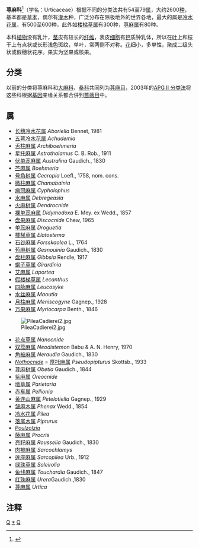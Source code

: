 {{automatic taxobox
 | fossil_range = {{fossil range|72|0}}[[马斯特里赫特期|马斯特里赫特期]] - [[全新世|現代]]
|image = Urtica-dioica(Blueten).jpg
|image_caption = ''[[Urtica_dioica|Urtica dioica]]'' 
|taxon = Urticaceae
|authority = [[Antoine_Laurent_de_Jussieu|Juss.]], 1789
|subdivision_ranks = 亞科
|synonyms = Cecropiaceae <small>C. C. Berg</small><ref name="GRIN">
{{cite web
 | url = http://www.ars-grin.gov/cgi-bin/npgs/html/family.pl?1165
 | title = Family: ''Urticaceae''  Juss., nom. cons.
 | accessdate = 2008-04-24
 | author = Germplasm Resources Information Network (GRIN)
 | authorlink = Germplasm Resources Information Network
 | date = 2003-01-17
 | work = Taxonomy for Plants
 | publisher = [[United_States_Department_of_Agriculture|USDA]], [[Agricultural_Research_Service|ARS]], National Genetic Resources Program, National Germplasm Resources Laboratory, Beltsville, Maryland
 | archive-url = https://web.archive.org/web/20081012061749/http://www.ars-grin.gov/cgi-bin/npgs/html/family.pl?1165
 | archive-date = 2008-10-12
 | dead-url = yes
 }}
</ref>
}}
'''荨麻科'''<ref>{{标音|字=蕁|拼音=qián}}</ref>（学名：Urticaceae）根据不同的分类法共有54至79[[属|属]]，大约2600[[种|种]]，基本都是[[草本|草本]]，偶尔有[[灌木|灌木]]种，广泛分布在除极地外的世界各地，最大的属是[[冷水花属|冷水花属]]，有500至600种，此外如[[楼梯草属|楼梯草属]]有300种，[[荨麻属|荨麻属]]有80种。

本科[[植物|植物]]没有乳汁，[[茎|茎]]皮有较长的[[纤维|纤维]]，表皮[[细胞|细胞]]有[[钙|钙]]质钟乳体，所以在[[叶|叶]]上和枝干上有点状或长形浅色斑纹，单叶，常两侧不对称。[[花|花]]细小，多单性，聚成二级头状或假穗状花序。果实为坚果或核果。

== 分类 ==

以前的分类将荨麻科和[[大麻科|大麻科]]、[[桑科|桑科]]共同列为[[荨麻目|荨麻目]]，2003年的[[APG_II_分类法|APG II 分类法]]将这些科根据[[基因|基因]]亲缘关系都合併到[[蔷薇目|蔷薇目]]中。

== 属 ==
* [[长穗冷水花属|长穗冷水花属]] ''Aboriella'' Bennet, 1981
* [[五萼冷水花属|五萼冷水花属]] ''Achudemia''
* [[舌柱麻属|舌柱麻属]] ''Archiboehmeria''
* [[星托麻属|星托麻属]] ''Astrothalamus'' C. B. Rob., 1911
* [[伏单蕊麻属|伏单蕊麻属]] ''Australina'' Gaudich., 1830
* [[苎麻属|苎麻属]] ''Boehmeria''
* [[号角树属|号角树属]] ''Cecropia'' Loefl., 1758, nom. cons.
* [[微柱麻属|微柱麻属]] ''Chamabainia''
* [[瘤冠麻属|瘤冠麻属]] ''Cypholophus''
* [[水麻属|水麻属]] ''Debregeasia''
* [[火麻树属|火麻树属]] ''Dendrocnide''
* [[裸单蕊麻属|裸单蕊麻属]] ''Didymodoxa'' E. Mey. ex Wedd., 1857
* [[盘果麻属|盘果麻属]] ''Discocnide'' Chew, 1965
* [[单蕊麻属|单蕊麻属]] ''Droguetia''
* [[楼梯草属|楼梯草属]] ''Elatostema''
* [[石谷麻属|石谷麻属]] ''Forsskaolea'' L., 1764
* [[苞麻树属|苞麻树属]] ''Gesnouinia'' Gaudich., 1830
* [[盘柱麻属|盘柱麻属]] ''Gibbsia'' Rendle, 1917
* [[蝎子草属|蝎子草属]] ''Girardinia''
* [[艾麻属|艾麻属]] ''Laportea''
* [[假楼梯草属|假楼梯草属]] ''Lecanthus''
* [[四脉麻属|四脉麻属]] ''Leucosyke''
* [[水丝麻属|水丝麻属]] ''Maoutia''
* [[月柱麻属|月柱麻属]] ''Meniscogyne'' Gagnep., 1928
* [[万果麻属|万果麻属]] ''Myriocarpa'' Benth., 1846
[[File:PileaCadierei2.jpg|right]]
* [[花点草属|花点草属]] ''Nanocnide''
* [[双蕊麻属|双蕊麻属]] ''Neodistemon'' Babu & A. N. Henry, 1970
* [[角被麻属|角被麻属]] ''Neraudia'' Gaudich., 1830
* ''[[Nothocnide|Nothocnide]]'' = [[厚托麻属|厚托麻属]] ''Pseudopipturus'' Skottsb., 1933  
* [[荨麻树属|荨麻树属]] ''Obetia'' Gaudich., 1844
* [[紫麻属|紫麻属]] ''Oreocnide''
* [[墙草属|墙草属]] ''Parietaria''
* [[赤车属|赤车属]] ''Pellionia''
* [[黄连山麻属|黄连山麻属]] ''Petelotiella'' Gagnep., 1929
* [[皱麻木属|皱麻木属]] ''Phenax'' Wedd., 1854
* [[冷水花属|冷水花属]] ''Pilea''
* [[落尾木属|落尾木属]] ''Pipturus''
* ''[[Poulzolzia|Poulzolzia]]''
* [[藤麻属|藤麻属]] ''Procris''
* [[亮籽麻属|亮籽麻属]] ''Rousselia'' Gaudich., 1830
* [[肉被麻属|肉被麻属]] ''Sarcochlamys''
* [[莲座麻属|莲座麻属]] ''Sarcopilea'' Urb., 1912
* [[绿珠草属|绿珠草属]] ''Soleirolia''
* [[鱼线麻属|鱼线麻属]] ''Touchardia'' Gaudich., 1847
* [[红珠麻属|红珠麻属]] ''Urera''Gaudich.,1830 
* [[荨麻属|荨麻属]] ''Urtica''

==注释==
<references />

{{commons category|Urticaceae}}
{{Taxonbar|from=Q156332}}

[[Category:植物科名|Q]]
[[Category:荨麻科|*]]
[[Category:1789年描述的分类群|Q]]